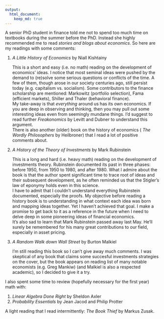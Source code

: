 ```yaml
---
output:
  html_document:
    keep_md: true
---
```


A senior PhD student in finance told me not to spend too much time on textbooks during the summer before the PhD. Instead she highly recommended me to read _stories and blogs about economics_. So here are my readings with some comments:  

1.  _A Little History of Economics_ by Niall Kishtainy

    This is a short and easy (i.e. no math) reading on the development of economics' ideas. I notice that most seminal ideas were pushed by the demand to (re)solve some serious questions or conflicts of the time. A few of them, though arose in our society centuries ago, still persist today (e.g. capitalism vs. socialism). Some contributors to the finance scholarship are mentioned: Markowitz (portfolio selection), Fama (efficient markets), Shiller and Thaler (behavioral finance).  
    My take-away is that _everything_ around us has its own economics. If you are deep in observing and thinking, then you may pull out some interesting ideas even from seemingly mundane things. I'd suggest to read further _Freakonomics_ by Levitt and Dubner to understand this argument.  
    There is also another (older) book on the history of economics ( _The Wordly Philosophers_ by Heilbroner) that I read a lot of positive comments about.
  
2.  _A History of the Theory of Investments_ by Mark Rubinstein

    This is a long and hard (i.e. heavy math) reading on the development of investments theory. Rubinstein documented its past in three phases: before 1950, from 1950 to 1980, and after 1980. What I admire about the book is that the author spent significant time to trace root of ideas and their subsequent development, as he often reminded us that the Stigler's law of eponymy holds even in this science.  
    I have to admit that I couldn't understand everything Rubinstein documented, especially the proofs. My objective before reading a history book is to understanding in what context each idea was born and mapping ideas together. Yet I haven't achieved that goal. I make a promise to get back to it as a reference in the future when I need to delve deep in some pioneering ideas of financial economics.  
    It's also sad to learn that Mark Rubinstein passed away last May. He'll surely be remembered for his many great contributions to our field, especially in asset pricing.

3.  _A Random Walk down Wall Street_ by Burton Malkiel

    I'm still reading this book so I can't give away much comments. I was skeptical of any book that claims some succesful investments strategies on the cover, but the book appears on reading list of many notable economists (e.g. Greg Mankiw) (and Malkiel is also a respected academic), so I decided to give it a try.
    
I also spent some time to review (hopefully necessary for the first year) math with:

1.  _Linear Algebra Done Right_ by Sheldon Axler
2.  _Probability Essentials_ by Jean Jacod and Philip Protter

A light reading that I read intermittently: _The Book Thief_ by Markus Zusak.
    

    
  

